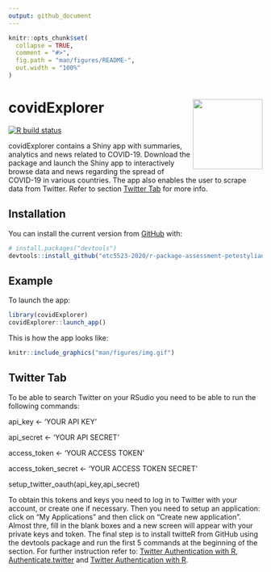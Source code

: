 ```yaml
---
output: github_document
---
```


<!-- README.md is generated from README.Rmd. Please edit that file -->

```r
knitr::opts_chunk$set(
  collapse = TRUE,
  comment = "#>",
  fig.path = "man/figures/README-",
  out.width = "100%"
)
```

# covidExplorer <img src='man/figures/logo.png' align="right" height="138.5" />


<!-- badges: start -->
[![R build status](https://github.com/etc5523-2020/r-package-assessment-petestylianos/workflows/R-CMD-check/badge.svg)](https://github.com/etc5523-2020/r-package-assessment-petestylianos/actions)
<!-- badges: end -->

covidExplorer contains a Shiny app with summaries, analytics and news related to COVID-19. Download the package and launch the Shiny app to interactively browse data and news regarding the spread of COVID-19 in various countries. The app also enables the user to scrape data from Twitter.
Refer to section [Twitter Tab](#tweet) for more info.



## Installation

You can install the current version from [GitHub](https://github.com/) with:

``` r
# install.packages("devtools")
devtools::install_github("etc5523-2020/r-package-assessment-petestylianos")
```
## Example

To launch the app:

```r
library(covidExplorer)
covidExplorer::launch_app()
```

This is how the app looks like:

```r
knitr::include_graphics("man/figures/img.gif")
```


## Twitter Tab {#tweet}

To be able to search Twitter on your RSudio you need to be able to run the following commands: 

api_key <- 'YOUR API KEY' 

api_secret <- 'YOUR API SECRET' 

access_token <- 'YOUR ACCESS TOKEN' 

access_token_secret <- 'YOUR ACCESS TOKEN SECRET' 

setup_twitter_oauth(api_key,api_secret) 

To obtain this tokens and keys you need to log in to Twitter with your account, or create one if necessary. Then you need to setup an application: click on “My Applications” and then click on “Create new application”. 
Almost thre, fill in the blank boxes and a new screen will appear with your private keys and token. 
The final step is to install twitteR from GitHub using the devtools package and run the first 5 commands at the beginning of the section. For further instruction refer to: [Twitter Authentication with R]("http://thinktostart.com/twitter-authentification-with-r/"), [Authenticate.twitter]("https://www.rdocumentation.org/packages/vosonSML/versions/0.29.10/topics/Authenticate.twitter") and [Twitter Authentication with R]("https://www.r-bloggers.com/2016/01/twitter-authentication-with-r/").
